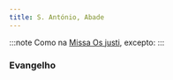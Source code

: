 ```yaml
---
title: S. António, Abade
---
```


:::note
Como na [Missa Os justi](../comum/16abades), excepto:
:::


### Evangelho

<LinkCard
  href="/missal/comum/14confessoresnaopontifices1#evangelho"
  title="Confessores não Pontífices - Missa Os justi"
/>

